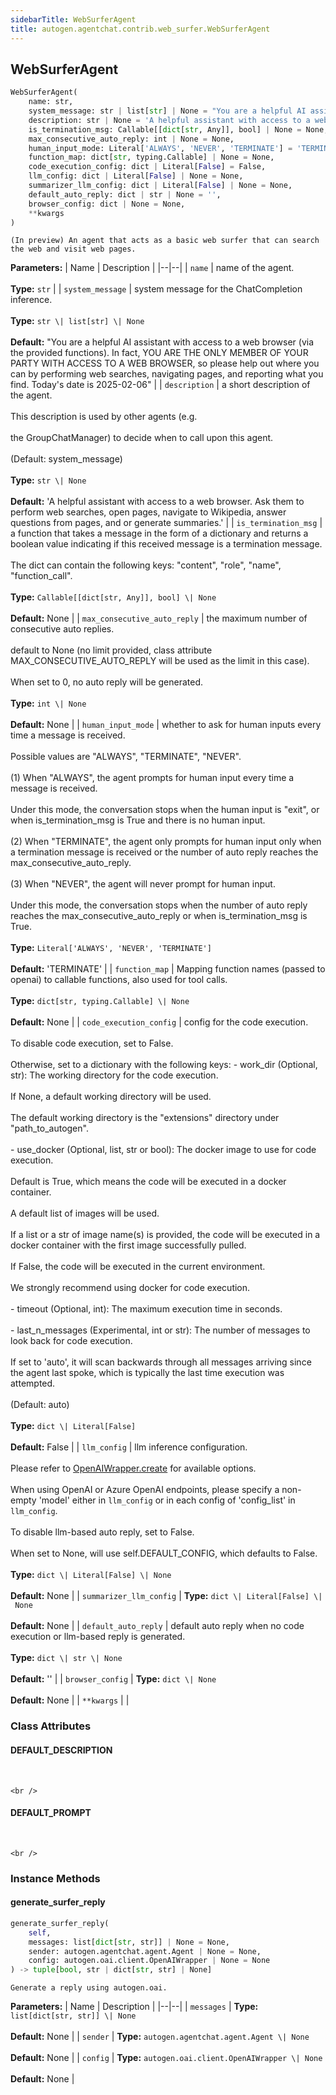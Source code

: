 ```yaml
---
sidebarTitle: WebSurferAgent
title: autogen.agentchat.contrib.web_surfer.WebSurferAgent
---
```

<h2 id="autogen.agentchat.contrib.web_surfer.WebSurferAgent" class="doc doc-heading">
    <code class="doc-symbol doc-symbol-heading doc-symbol-class"></code>
    <span class="doc doc-object-name doc-class-name">WebSurferAgent</span>
</h2>

```python
WebSurferAgent(
    name: str,
    system_message: str | list[str] | None = "You are a helpful AI assistant with access to a web browser (via the provided functions). In fact, YOU ARE THE ONLY MEMBER OF YOUR PARTY WITH ACCESS TO A WEB BROWSER, so please help out where you can by performing web searches, navigating pages, and reporting what you find. Today's date is 2025-02-06",
    description: str | None = 'A helpful assistant with access to a web browser. Ask them to perform web searches, open pages, navigate to Wikipedia, answer questions from pages, and or generate summaries.',
    is_termination_msg: Callable[[dict[str, Any]], bool] | None = None,
    max_consecutive_auto_reply: int | None = None,
    human_input_mode: Literal['ALWAYS', 'NEVER', 'TERMINATE'] = 'TERMINATE',
    function_map: dict[str, typing.Callable] | None = None,
    code_execution_config: dict | Literal[False] = False,
    llm_config: dict | Literal[False] | None = None,
    summarizer_llm_config: dict | Literal[False] | None = None,
    default_auto_reply: dict | str | None = '',
    browser_config: dict | None = None,
    **kwargs
)
```

    (In preview) An agent that acts as a basic web surfer that can search the web and visit web pages.

<b>Parameters:</b>
| Name | Description |
|--|--|
| `name` | name of the agent.<br/><br/>**Type:** `str` |
| `system_message` | system message for the ChatCompletion inference.<br/><br/>**Type:** `str \| list[str] \| None`<br/><br/>**Default:** "You are a helpful AI assistant with access to a web browser (via the provided functions). In fact, YOU ARE THE ONLY MEMBER OF YOUR PARTY WITH ACCESS TO A WEB BROWSER, so please help out where you can by performing web searches, navigating pages, and reporting what you find. Today's date is 2025-02-06" |
| `description` | a short description of the agent.<br/><br/>This description is used by other agents (e.g.<br/><br/>the GroupChatManager) to decide when to call upon this agent.<br/><br/>(Default: system_message)<br/><br/>**Type:** `str \| None`<br/><br/>**Default:** 'A helpful assistant with access to a web browser. Ask them to perform web searches, open pages, navigate to Wikipedia, answer questions from pages, and or generate summaries.' |
| `is_termination_msg` | a function that takes a message in the form of a dictionary and returns a boolean value indicating if this received message is a termination message.<br/><br/>The dict can contain the following keys: "content", "role", "name", "function_call".<br/><br/>**Type:** `Callable[[dict[str, Any]], bool] \| None`<br/><br/>**Default:** None |
| `max_consecutive_auto_reply` | the maximum number of consecutive auto replies.<br/><br/>default to None (no limit provided, class attribute MAX_CONSECUTIVE_AUTO_REPLY will be used as the limit in this case).<br/><br/>When set to 0, no auto reply will be generated.<br/><br/>**Type:** `int \| None`<br/><br/>**Default:** None |
| `human_input_mode` | whether to ask for human inputs every time a message is received.<br/><br/>Possible values are "ALWAYS", "TERMINATE", "NEVER".<br/><br/>(1) When "ALWAYS", the agent prompts for human input every time a message is received.<br/><br/>Under this mode, the conversation stops when the human input is "exit", or when is_termination_msg is True and there is no human input.<br/><br/>(2) When "TERMINATE", the agent only prompts for human input only when a termination message is received or the number of auto reply reaches the max_consecutive_auto_reply.<br/><br/>(3) When "NEVER", the agent will never prompt for human input.<br/><br/>Under this mode, the conversation stops when the number of auto reply reaches the max_consecutive_auto_reply or when is_termination_msg is True.<br/><br/>**Type:** `Literal['ALWAYS', 'NEVER', 'TERMINATE']`<br/><br/>**Default:** 'TERMINATE' |
| `function_map` | Mapping function names (passed to openai) to callable functions, also used for tool calls.<br/><br/>**Type:** `dict[str, typing.Callable] \| None`<br/><br/>**Default:** None |
| `code_execution_config` | config for the code execution.<br/><br/>To disable code execution, set to False.<br/><br/>Otherwise, set to a dictionary with the following keys: - work_dir (Optional, str): The working directory for the code execution.<br/><br/>If None, a default working directory will be used.<br/><br/>The default working directory is the "extensions" directory under "path_to_autogen".<br/><br/>- use_docker (Optional, list, str or bool): The docker image to use for code execution.<br/><br/>Default is True, which means the code will be executed in a docker container.<br/><br/>A default list of images will be used.<br/><br/>If a list or a str of image name(s) is provided, the code will be executed in a docker container with the first image successfully pulled.<br/><br/>If False, the code will be executed in the current environment.<br/><br/>We strongly recommend using docker for code execution.<br/><br/>- timeout (Optional, int): The maximum execution time in seconds.<br/><br/>- last_n_messages (Experimental, int or str): The number of messages to look back for code execution.<br/><br/>If set to 'auto', it will scan backwards through all messages arriving since the agent last spoke, which is typically the last time execution was attempted.<br/><br/>(Default: auto)<br/><br/>**Type:** `dict \| Literal[False]`<br/><br/>**Default:** False |
| `llm_config` | llm inference configuration.<br/><br/>Please refer to [OpenAIWrapper.create](/docs/api-reference/autogen/OpenAIWrapper#create) for available options.<br/><br/>When using OpenAI or Azure OpenAI endpoints, please specify a non-empty 'model' either in `llm_config` or in each config of 'config_list' in `llm_config`.<br/><br/>To disable llm-based auto reply, set to False.<br/><br/>When set to None, will use self.DEFAULT_CONFIG, which defaults to False.<br/><br/>**Type:** `dict \| Literal[False] \| None`<br/><br/>**Default:** None |
| `summarizer_llm_config` | **Type:** `dict \| Literal[False] \| None`<br/><br/>**Default:** None |
| `default_auto_reply` | default auto reply when no code execution or llm-based reply is generated.<br/><br/>**Type:** `dict \| str \| None`<br/><br/>**Default:** '' |
| `browser_config` | **Type:** `dict \| None`<br/><br/>**Default:** None |
| `**kwargs` |  |

### Class Attributes

<code class="doc-symbol doc-symbol-heading doc-symbol-attribute"></code>
#### DEFAULT_DESCRIPTION
<br />

    <br />

<code class="doc-symbol doc-symbol-heading doc-symbol-attribute"></code>
#### DEFAULT_PROMPT
<br />

    <br />

### Instance Methods

<code class="doc-symbol doc-symbol-heading doc-symbol-method"></code>
#### generate_surfer_reply

```python
generate_surfer_reply(
    self,
    messages: list[dict[str, str]] | None = None,
    sender: autogen.agentchat.agent.Agent | None = None,
    config: autogen.oai.client.OpenAIWrapper | None = None
) -> tuple[bool, str | dict[str, str] | None]
```

    Generate a reply using autogen.oai.

<b>Parameters:</b>
| Name | Description |
|--|--|
| `messages` | **Type:** `list[dict[str, str]] \| None`<br/><br/>**Default:** None |
| `sender` | **Type:** `autogen.agentchat.agent.Agent \| None`<br/><br/>**Default:** None |
| `config` | **Type:** `autogen.oai.client.OpenAIWrapper \| None`<br/><br/>**Default:** None |

<br />